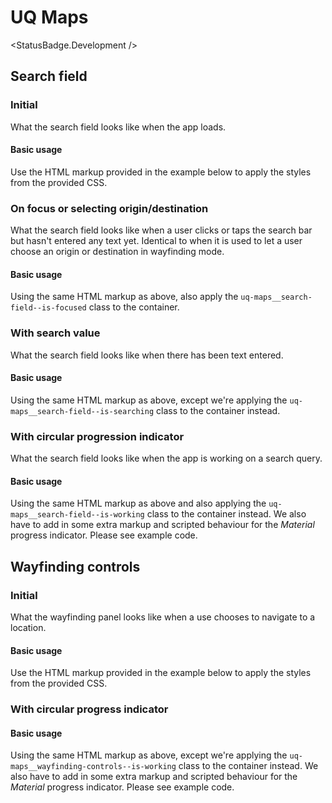 
# UQ Maps
<StatusBadge.Development />

## Search field

### Initial

What the search field looks like when the app loads.

#### Basic usage

Use the HTML markup provided in the example below to apply the styles from the
provided CSS.

<Canvas withSource="open">
  <Story height={120} id="deliverables-uq-maps--search-field" />
</Canvas>

### On focus or selecting origin/destination

What the search field looks like when a user clicks or taps the search bar but
hasn't entered any text yet. Identical to when it is used to let a user choose
an origin or destination in wayfinding mode.

#### Basic usage

Using the same HTML markup as above, also apply the `uq-maps__search-field--is-focused`
class to the container.

<Canvas withSource="open">
  <Story height={200} id="deliverables-uq-maps--search-field-focused" />
</Canvas>

### With search value

What the search field looks like when there has been text entered.

#### Basic usage

Using the same HTML markup as above, except we're applying the `uq-maps__search-field--is-searching`
class to the container instead.

<Canvas withSource="open">
  <Story height={120} id="deliverables-uq-maps--search-field-searching" />
</Canvas>

### With circular progression indicator

What the search field looks like when the app is working on a search query.

#### Basic usage

Using the same HTML markup as above and also applying the `uq-maps__search-field--is-working`
class to the container instead. We also have to add in some extra markup and
scripted behaviour for the *Material* progress indicator. Please see example
code.

<Canvas withSource="open">
  <Story height={120} id="deliverables-uq-maps--search-field-working" />
</Canvas>

## Wayfinding controls

### Initial

What the wayfinding panel looks like when a use chooses to navigate to a
location.

#### Basic usage

Use the HTML markup provided in the example below to apply the styles from the
provided CSS.

<Canvas withSource="open">
  <Story height={240} id="deliverables-uq-maps--wayfinding-control" />
</Canvas>

### With circular progress indicator

#### Basic usage

Using the same HTML markup as above, except we're applying the `uq-maps__wayfinding-controls--is-working`
class to the container instead. We also have to add in some extra markup and
scripted behaviour for the *Material* progress indicator. Please see example
code.

<Canvas withSource="open">
  <Story height={240} id="deliverables-uq-maps--wayfinding-control-working" />
</Canvas>
